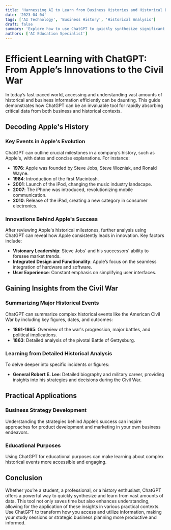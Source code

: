```yaml
---
title: 'Harnessing AI to Learn from Business Histories and Historical Events'
date: '2023-04-04'
tags: ['AI Technology', 'Business History', 'Historical Analysis']
draft: false
summary: 'Explore how to use ChatGPT to quickly synthesize significant information from business successes like Apple and major historical events, enhancing your understanding and application in various fields.'
authors: ['AI Education Specialist']
---
```


# Efficient Learning with ChatGPT: From Apple’s Innovations to the Civil War

In today’s fast-paced world, accessing and understanding vast amounts of historical and business information efficiently can be daunting. This guide demonstrates how ChatGPT can be an invaluable tool for rapidly absorbing critical data from both business and historical contexts.

## Decoding Apple's History

### Key Events in Apple's Evolution

ChatGPT can outline crucial milestones in a company’s history, such as Apple's, with dates and concise explanations. For instance:

- **1976**: Apple was founded by Steve Jobs, Steve Wozniak, and Ronald Wayne.
- **1984**: Introduction of the first Macintosh.
- **2001**: Launch of the iPod, changing the music industry landscape.
- **2007**: The iPhone was introduced, revolutionizing mobile communication.
- **2010**: Release of the iPad, creating a new category in consumer electronics.

### Innovations Behind Apple's Success

After reviewing Apple's historical milestones, further analysis using ChatGPT can reveal how Apple consistently leads in innovation. Key factors include:

- **Visionary Leadership**: Steve Jobs' and his successors' ability to foresee market trends.
- **Integrated Design and Functionality**: Apple’s focus on the seamless integration of hardware and software.
- **User Experience**: Constant emphasis on simplifying user interfaces.

## Gaining Insights from the Civil War

### Summarizing Major Historical Events

ChatGPT can summarize complex historical events like the American Civil War by including key figures, dates, and outcomes:

- **1861-1865**: Overview of the war's progression, major battles, and political implications.
- **1863**: Detailed analysis of the pivotal Battle of Gettysburg.

### Learning from Detailed Historical Analysis

To delve deeper into specific incidents or figures:

- **General Robert E. Lee**: Detailed biography and military career, providing insights into his strategies and decisions during the Civil War.

## Practical Applications

### Business Strategy Development

Understanding the strategies behind Apple’s success can inspire approaches for product development and marketing in your own business endeavors.

### Educational Purposes

Using ChatGPT for educational purposes can make learning about complex historical events more accessible and engaging.

## Conclusion

Whether you’re a student, a professional, or a history enthusiast, ChatGPT offers a powerful way to quickly synthesize and learn from vast amounts of data. This tool not only saves time but also enhances understanding, allowing for the application of these insights in various practical contexts. Use ChatGPT to transform how you access and utilize information, making your study sessions or strategic business planning more productive and informed.
